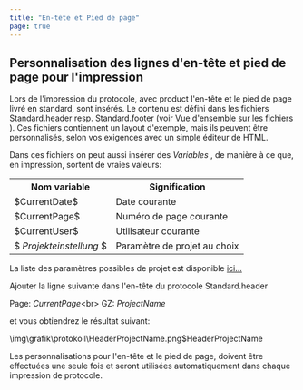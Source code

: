 ```yaml
---
title: "En-tête et Pied de page"
page: true
---
```

## Personnalisation des lignes d&#39;en-t&#234;te et pied de page pour l&#39;impression

Lors de l&#39;impression du protocole, avec  <Placeholder>product</Placeholder> l&#39;en-t&#234;te et le pied de page livr&#233; en standard, sont ins&#233;r&#233;s.
Le contenu est d&#233;fini dans les fichiers  <Italic> Standard.header </Italic>  resp.  <Italic> Standard.footer </Italic>   (voir [Vue d&#39;ensemble sur les fichiers](../anhang/dateien)
). Ces fichiers contiennent un layout d&#39;exemple, mais ils peuvent &#234;tre personnalis&#233;s, selon vos exigences avec un simple &#233;diteur de HTML.

Dans ces fichiers on peut aussi ins&#233;rer des  <Italic> $Variables$  </Italic> , de mani&#232;re &#224; ce que, en impression, sortent de vraies valeurs:

<table>
<tr><th>Nom variable</th>
<th>Signification</th>
</tr>
<tr><td>$CurrentDate$</td>
<td>Date courante</td>
</tr>
<tr><td>$CurrentPage$</td>
<td>Num&#233;ro de page courante</td>
</tr>
<tr><td>$CurrentUser$</td>
<td>Utilisateur courante</td>
</tr>
<tr><td>$ <i> Projekteinstellung </i> $</td>
<td>Param&#232;tre de projet au choix</td>
</tr>
<tr></tr>
</table>


La liste des param&#232;tres possibles de projet est disponible  [ici...](../datei/datei-einstellungen13)


<Info>
Ajouter la ligne suivante dans l&#39;en-t&#234;te du protocole  <Italic> Standard.header </Italic>  

 <Italic> Page: $CurrentPage$&lt;br&gt;
GZ: $ProjectName$ </Italic> 

et vous obtiendrez le r&#233;sultat suivant:


<Image>\img\grafik\protokoll\HeaderProjectName.png$HeaderProjectName</Image>
</Info>


<Success>
Les personnalisations pour l&#39;en-t&#234;te et le pied de page, doivent &#234;tre effectu&#233;es une seule fois et seront utilis&#233;es automatiquement dans chaque impression de protocole.
</Success>
